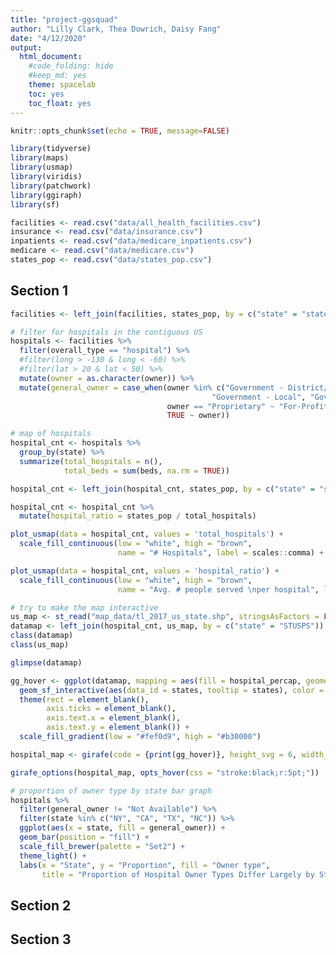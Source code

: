 ```yaml
---
title: "project-ggsquad"
author: "Lilly Clark, Thea Dowrich, Daisy Fang"
date: "4/12/2020"
output: 
  html_document:
    #code_folding: hide
    #keep_md: yes
    theme: spacelab
    toc: yes
    toc_float: yes
---
```


```r
knitr::opts_chunk$set(echo = TRUE, message=FALSE)
```

```r
library(tidyverse)
library(maps)
library(usmap)
library(viridis)
library(patchwork)
library(ggiraph)
library(sf)
```

```r
facilities <- read.csv("data/all_health_facilities.csv")
insurance <- read.csv("data/insurance.csv")
inpatients <- read.csv("data/medicare_inpatients.csv")
medicare <- read.csv("data/medicare.csv")
states_pop <- read.csv("data/states_pop.csv")
```

## Section 1
```r
facilities <- left_join(facilities, states_pop, by = c("state" = "states_abb"))

# filter for hospitals in the contiguous US
hospitals <- facilities %>% 
  filter(overall_type == "hospital") %>% 
  #filter(long > -130 & long < -60) %>% 
  #filter(lat > 20 & lat < 50) %>% 
  mutate(owner = as.character(owner)) %>% 
  mutate(general_owner = case_when(owner %in% c("Government - District/Authority", "Government - Federal",
                                             "Government - Local", "Government - State") ~ "Government",
                                   owner == "Proprietary" ~ "For-Profit",
                                   TRUE ~ owner))

# map of hospitals
hospital_cnt <- hospitals %>% 
  group_by(state) %>% 
  summarize(total_hospitals = n(),
            total_beds = sum(beds, na.rm = TRUE))

hospital_cnt <- left_join(hospital_cnt, states_pop, by = c("state" = "states_abb"))

hospital_cnt <- hospital_cnt %>% 
  mutate(hospital_ratio = states_pop / total_hospitals)

plot_usmap(data = hospital_cnt, values = 'total_hospitals') + 
  scale_fill_continuous(low = "white", high = "brown",
                        name = "# Hospitals", label = scales::comma) + theme(legend.position = "right")

plot_usmap(data = hospital_cnt, values = 'hospital_ratio') + 
  scale_fill_continuous(low = "white", high = "brown",
                        name = "Avg. # people served \nper hospital", label = scales::comma) + theme(legend.position = "right")
```

```r
# try to make the map interactive
us_map <- st_read("map_data/tl_2017_us_state.shp", stringsAsFactors = FALSE)
datamap <- left_join(hospital_cnt, us_map, by = c("state" = "STUSPS"))
class(datamap)
class(us_map)

glimpse(datamap)

gg_hover <- ggplot(datamap, mapping = aes(fill = hospital_percap, geometry = geometry)) +
  geom_sf_interactive(aes(data_id = states, tooltip = states), color = "white") +
  theme(rect = element_blank(), 
        axis.ticks = element_blank(),
        axis.text.x = element_blank(), 
        axis.text.y = element_blank()) +
  scale_fill_gradient(low = "#fef0d9", high = "#b30000")

hospital_map <- girafe(code = {print(gg_hover)}, height_svg = 6, width_svg = 9)

girafe_options(hospital_map, opts_hover(css = "stroke:black;r:5pt;"))
```


```r
# proportion of owner type by state bar graph
hospitals %>% 
  filter(general_owner != "Not Available") %>% 
  filter(state %in% c("NY", "CA", "TX", "NC")) %>% 
  ggplot(aes(x = state, fill = general_owner)) +
  geom_bar(position = "fill") +
  scale_fill_brewer(palette = "Set2") +
  theme_light() +
  labs(x = "State", y = "Proportion", fill = "Owner type",
       title = "Proportion of Hospital Owner Types Differ Largely by State")
```


## Section 2

## Section 3
